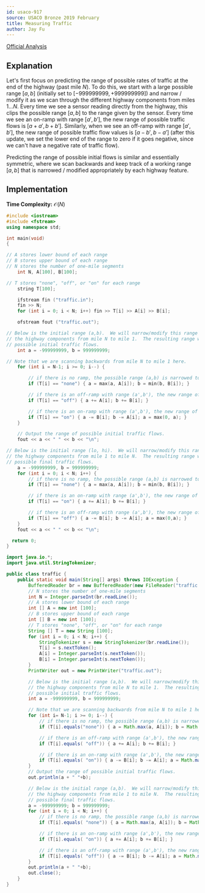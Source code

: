 ```yaml
---
id: usaco-917
source: USACO Bronze 2019 February
title: Measuring Traffic
author: Jay Fu
---
```


[Official Analysis](http://www.usaco.org/current/data/sol_traffic_bronze_feb19.html)

## Explanation

Let's first focus on predicting the range of possible rates of traffic at the end of the highway (past mile $N$). To do this, we start with a large possible range $[a,b]$ (initially set to $[−999999999,+999999999]$) and narrow / modify it as we scan through the different highway components from miles $1\dots N$. Every time we see a sensor reading directly from the highway, this clips the possible range $[a,b]$ to the range given by the sensor. Every time we see an on-ramp with range $[a',b']$, the new range of possible traffic flows is $[a+a',b+b']$. Similarly, when we see an off-ramp with range $[a',b']$, the new range of possible traffic flow values is $[a−b',b−a']$ (after this update, we set the lower end of the range to zero if it goes negative, since we can't have a negative rate of traffic flow).

Predicting the range of possible initial flows is similar and essentially symmetric, where we scan backwards and keep track of a working range $[a,b]$ that is narrowed / modified appropriately by each highway feature.

## Implementation

**Time Complexity:** $\mathcal{O}(N)$

<LanguageSection>

<CPPSection>

```cpp
#include <iostream>
#include <fstream>
using namespace std;

int main(void)
{

// A stores lower bound of each range
// B stores upper bound of each range
// N stores the number of one-mile segments
    int N, A[100], B[100];

// T stores "none", "off", or "on" for each range
    string T[100];

    ifstream fin ("traffic.in");
    fin >> N;
    for (int i = 0; i < N; i++) fin >> T[i] >> A[i] >> B[i];

    ofstream fout ("traffic.out");

// Below is the initial range (a,b).  We will narrow/modify this range as we scan through
// the highway components from mile N to mile 1.  The resulting range will be the range of
// possible initial traffic flows.
    int a = -999999999, b = 999999999;

// Note that we are scanning backwards from mile N to mile 1 here.
    for (int i = N-1; i >= 0; i--) {

        // if there is no ramp, the possible range (a,b) is narrowed to the range given by the sensor.
        if (T[i] == "none") { a = max(a, A[i]); b = min(b, B[i]); }

        // if there is an off-ramp with range (a',b'), the new range of possible traffic flows is (a+a',b+b')
        if (T[i] == "off") { a += A[i]; b += B[i]; }

        // if there is an on-ramp with range (a',b'), the new range of possible traffic flows is (a-b',b-a')
        if (T[i] == "on") { a -= B[i]; b -= A[i]; a = max(0, a); }
    }

    // Output the range of possible initial traffic flows.
    fout << a << " " << b << "\n";

// Below is the initial range (lo, hi).  We will narrow/modify this range as we scan through
// the highway components from mile 1 to mile N.  The resulting range will be the range of
// possible final traffic flows.
    a = -999999999, b = 999999999;
    for (int i = 0; i < N; i++) {
        // if there is no ramp, the possible range (a,b) is narrowed to the range given by the sensor.
        if (T[i] == "none") { a = max(a, A[i]); b = min(b, B[i]); }

        // if there is an on-ramp with range (a',b'), the new range of possible traffic flows is (a+a',b+b')
        if (T[i] == "on") { a += A[i]; b += B[i]; }

        // if there is an off-ramp with range (a',b'), the new range of possible traffic flows is (a-b',b-a')
        if (T[i] == "off") { a -= B[i]; b -= A[i]; a = max(0,a); }
    }
    fout << a << " " << b << "\n";

  return 0;
}

```

</CPPSection>

<JavaSection>

```java
import java.io.*;
import java.util.StringTokenizer;

public class traffic {
    public static void main(String[] args) throws IOException {
        BufferedReader br = new BufferedReader(new FileReader("traffic.in"));
        // N stores the number of one-mile segments
        int N = Integer.parseInt(br.readLine());
        // A stores lower bound of each range
        int [] A = new int [100];
        // B stores upper bound of each range
        int [] B = new int [100];
        // T stores "none", "off", or "on" for each range
        String [] T = new String [100];
        for (int i = 0; i < N; i++) {
            StringTokenizer s = new StringTokenizer(br.readLine());
            T[i] = s.nextToken();
            A[i] = Integer.parseInt(s.nextToken());
            B[i] = Integer.parseInt(s.nextToken());
        }
        PrintWriter out = new PrintWriter("traffic.out");

        // Below is the initial range (a,b).  We will narrow/modify this range as we scan through
        // the highway components from mile N to mile 1.  The resulting range will be the range of
        // possible initial traffic flows.
        int a = -999999999, b = 999999999;

        // Note that we are scanning backwards from mile N to mile 1 here.
        for (int i= N-1; i >= 0; i--) {
            // if there is no ramp, the possible range (a,b) is narrowed to the range given by the sensor.
            if (T[i].equals("none")) { a = Math.max(a, A[i]); b = Math.min(b, B[i]); }

            // if there is an off-ramp with range (a',b'), the new range of possible traffic flows is (a+a',b+b')
            if (T[i].equals( "off")) { a += A[i]; b += B[i]; }

            // if there is an on-ramp with range (a',b'), the new range of possible traffic flows is (a-b',b-a')
            if (T[i].equals( "on")) { a -= B[i]; b -= A[i]; a = Math.max(0,a); }
        }
        // Output the range of possible initial traffic flows.
        out.println(a + " "+b);

        // Below is the initial range (a,b).  We will narrow/modify this range as we scan through
        // the highway components from mile 1 to mile N.  The resulting range will be the range of
        // possible final traffic flows.
        a = -999999999; b = 999999999;
        for (int i = 0; i < N; i++) {
            // if there is no ramp, the possible range (a,b) is narrowed to the range given by the sensor.
            if (T[i].equals( "none")) { a = Math.max(a, A[i]); b = Math.min(b, B[i]); }

            // if there is an on-ramp with range (a',b'), the new range of possible traffic flows is (a+a',b+b')
            if (T[i].equals( "on")) { a += A[i]; b += B[i]; }

            // if there is an off-ramp with range (a',b'), the new range of possible traffic flows is (a-b',b-a')
            if (T[i].equals( "off")) { a -= B[i]; b -= A[i]; a = Math.max(0,a); }
        }
        out.println(a + " "+b);
        out.close();
    }
}
```

</JavaSection>

</LanguageSection>

